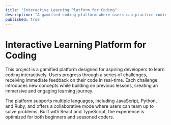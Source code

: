 ```yaml
---
title: "Interactive Learning Platform for Coding"
description: "A gamified coding platform where users can practice coding in real-time, with step-by-step challenges."
published: true
---
```


# Interactive Learning Platform for Coding

This project is a gamified platform designed for aspiring developers to learn coding interactively. Users progress through a series of challenges, receiving immediate feedback on their code in real-time. Each challenge introduces new concepts while building on previous lessons, creating an immersive and engaging learning journey.

The platform supports multiple languages, including JavaScript, Python, and Ruby, and offers a collaborative mode where users can team up to solve problems. Built with React and TypeScript, the experience is optimized for both beginners and seasoned coders.
